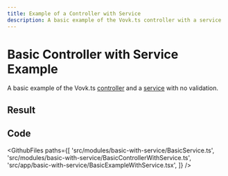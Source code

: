 ```yaml
---
title: Example of a Controller with Service
description: A basic example of the Vovk.ts controller with a service
---
```



# Basic Controller with Service Example

A basic example of the Vovk.ts [controller](https://vovk.dev/controller) and a [service](https://vovk.dev/controller/service) with no validation.

## Result

<Example>
  <BasicExampleWithService />
</Example>

## Code

<GithubFiles
  paths={[
    'src/modules/basic-with-service/BasicService.ts',
    'src/modules/basic-with-service/BasicControllerWithService.ts',
    'src/app/basic-with-service/BasicExampleWithService.tsx',
  ]}
/>
